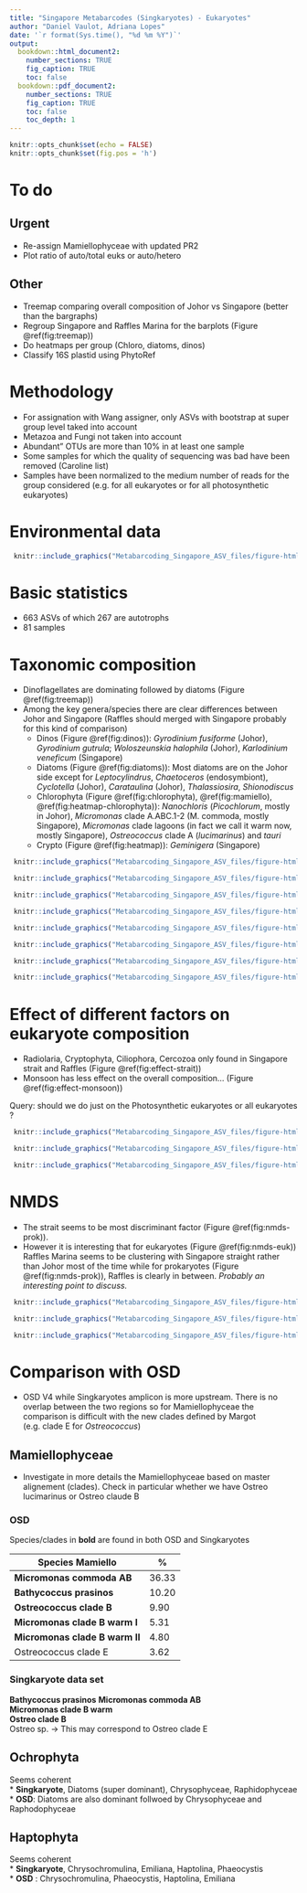 ```yaml
---
title: "Singapore Metabarcodes (Singkaryotes) - Eukaryotes"
author: "Daniel Vaulot, Adriana Lopes"
date: '`r format(Sys.time(), "%d %m %Y")`'
output:
  bookdown::html_document2:
    number_sections: TRUE
    fig_caption: TRUE
    toc: false
  bookdown::pdf_document2:
    number_sections: TRUE
    fig_caption: TRUE
    toc: false
    toc_depth: 1
---
```



```r
knitr::opts_chunk$set(echo = FALSE)
knitr::opts_chunk$set(fig.pos = 'h')
```

# To do
## Urgent
* Re-assign Mamiellophyceae with updated PR2
* Plot ratio of auto/total euks or auto/hetero

## Other
* Treemap comparing overall composition of Johor vs Singapore (better than the bargraphs)
* Regroup Singapore and Raffles Marina for the barplots (Figure \@ref(fig:treemap))
* Do heatmaps per group (Chloro, diatoms, dinos)
* Classify 16S plastid using PhytoRef



# Methodology
* For assignation with Wang assigner, only ASVs with bootstrap at super group level taked into account
* Metazoa and Fungi not taken into account
* Abundant" OTUs are more than 10% in at least one sample
* Some samples for which the quality of sequencing was bad have been removed (Caroline list)
* Samples have been normalized to the medium number of reads for the group considered (e.g. for all eukaryotes or for all photosynthetic eukaryotes)


\clearpage


# Environmental data

```r
 knitr::include_graphics("Metabarcoding_Singapore_ASV_files/figure-html/salinity_per_station-1.png", dpi=72)
```
\clearpage

# Basic statistics
* 663 ASVs of which 267 are autotrophs
* 81 samples

# Taxonomic composition

* Dinoflagellates are dominating followed by diatoms  (Figure \@ref(fig:treemap))
* Among the key genera/species there are clear differences between Johor and Singapore (Raffles should merged with Singapore probably for this kind of comparison)
    * Dinos  (Figure \@ref(fig:dinos)): *Gyrodinium fusiforme* (Johor), *Gyrodinium gutrula*; *Woloszeunskia halophila* (Johor), *Karlodinium veneficum* (Singapore)
    * Diatoms  (Figure \@ref(fig:diatoms)): Most diatoms are on the Johor side except for *Leptocylindrus*, *Chaetoceros* (endosymbiont), *Cyclotella* (Johor), *Carataulina* (Johor), *Thalassiosira*, *Shionodiscus*
    * Chlorophyta  (Figure \@ref(fig:chlorophyta),  \@ref(fig:mamiello), \@ref(fig:heatmap-chlorophyta)): *Nanochloris* (*Picochlorum*, mostly in Johor), *Micromonas* clade A.ABC.1-2 (M. commoda, mostly Singapore), *Micromonas* clade lagoons (in fact we call it warm now, mostly Singapore), *Ostreococcus* clade A (*lucimarinus*) and *tauri*
    * Crypto   (Figure \@ref(fig:heatmap)): *Geminigera* (Singapore)

```r
 knitr::include_graphics("Metabarcoding_Singapore_ASV_files/figure-html/treemap-1.png", dpi=72)
```

```r
 knitr::include_graphics("Metabarcoding_Singapore_ASV_files/figure-html/abundant_species-1.png", dpi=72)
```

```r
 knitr::include_graphics("Metabarcoding_Singapore_ASV_files/figure-html/heatmaps-2.png", dpi=72)
```


```r
 knitr::include_graphics("Metabarcoding_Singapore_ASV_files/figure-html/heatmap-chlorophyta-1.png", dpi=72)
```


```r
 knitr::include_graphics("Metabarcoding_Singapore_ASV_files/figure-html/bar_plot_genera-1.png", dpi=72)
```

```r
 knitr::include_graphics("Metabarcoding_Singapore_ASV_files/figure-html/bar_plot_species-1.png", dpi=72)
```

```r
 knitr::include_graphics("Metabarcoding_Singapore_ASV_files/figure-html/bar_plot_species-2.png", dpi=72)
```

```r
 knitr::include_graphics("Metabarcoding_Singapore_ASV_files/figure-html/bar_plot_species-3.png", dpi=72)
```

\clearpage

# Effect of different factors on eukaryote composition


* Radiolaria, Cryptophyta, Ciliophora, Cercozoa only found in Singapore strait and Raffles (Figure \@ref(fig:effect-strait))
* Monsoon has less effect on the overall composition... (Figure \@ref(fig:effect-monsoon))

Query: should we do just on the Photosynthetic eukaryotes or all eukaryotes ?

```r
 knitr::include_graphics("Metabarcoding_Singapore_ASV_files/figure-html/bar_plot_factors-2.png", dpi=72)
```
```r
 knitr::include_graphics("Metabarcoding_Singapore_ASV_files/figure-html/bar_plot_factors-5.png", dpi=72)
```
```r
 knitr::include_graphics("Metabarcoding_Singapore_ASV_files/figure-html/bar_plot_factors-8.png", dpi=72)
```

\clearpage

# NMDS
* The strait seems to be most discriminant factor (Figure \@ref(fig:nmds-prok)).  
* However it is interesting that for eukaryotes (Figure \@ref(fig:nmds-euk)) Raffles Marina seems to be clustering with Singapore straight rather than Johor most of the time while for prokaryotes (Figure \@ref(fig:nmds-prok)), Raffles is clearly in between.  *Probably an interesting point to discuss.*

```r
 knitr::include_graphics("Metabarcoding_Singapore_ASV_files/figure-html/nmds_all-1.png", dpi=72)
```

```r
 knitr::include_graphics("Metabarcoding_Singapore_ASV_files/figure-html/nmds_all-3.png", dpi=72)
```

```r
 knitr::include_graphics("Metabarcoding_Singapore_ASV_files/figure-html/nmds_all-5.png", dpi=72)
```

\clearpage

# Comparison with OSD

* OSD V4 while Singkaryotes amplicon is more upstream.  There is no overlap between the two regions so for Mamiellophyceae the comparison is difficult with the new clades defined by Margot (e.g. clade E for *Ostreococcus*)

## Mamiellophyceae
* Investigate in more details the Mamiellophyceae based on master alignement (clades). Check in particular whether we have Ostreo lucimarinus or Ostreo claude B

### OSD

Species/clades in **bold** are found in both OSD and Singkaryotes

Species	Mamiello | %  
--- | ---
**Micromonas commoda AB** |	 36.33  
**Bathycoccus prasinos** |	 10.20   
**Ostreococcus clade B** |	 9.90   
**Micromonas clade B warm I** |	 5.31   
**Micromonas clade B warm II** |	 4.80  
Ostreococcus clade E |	 3.62   

### Singkaryote data set  
**Bathycoccus prasinos**
**Micromonas commoda AB**  
**Micromonas clade B warm**  
**Ostreo clade B**  
Ostreo sp. -> This may correspond to Ostreo clade E

## Ochrophyta   
Seems coherent    
* **Singkaryote**, Diatoms (super dominant), Chrysophyceae, Raphidophyceae  
* **OSD**: Diatoms are also dominant follwoed by Chrysophyceae and Raphodophyceae  

## Haptophyta   
Seems coherent   
* **Singkaryote**, Chrysochromulina, Emiliana, Haptolina, Phaeocystis  
* **OSD** : Chrysochromulina, Phaeocystis, Haptolina, Emiliana  


